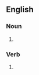 ==English==

===Noun===
{{en-noun|~}}

# {{obsolete form of|en|recompense}}

===Verb===
{{en-verb}}

# {{obsolete form of|en|recompense}}